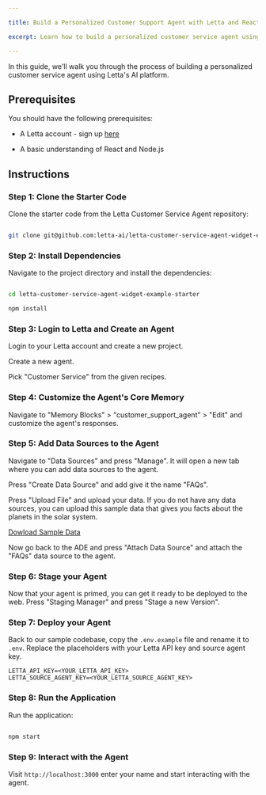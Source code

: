 ```yaml
---

title: Build a Personalized Customer Support Agent with Letta and React

excerpt: Learn how to build a personalized customer service agent using Letta's AI platform.

---
```



In this guide, we'll walk you through the process of building a personalized customer service agent using Letta's AI platform.


## Prerequisites

You should have the following prerequisites:

* A Letta account - sign up [here](https://app.letta.ai/login)

* A basic understanding of React and Node.js


## Instructions

### Step 1: Clone the Starter Code

Clone the starter code from the Letta Customer Service Agent repository:


```bash

git clone git@github.com:letta-ai/letta-customer-service-agent-widget-example-starter.git
```


### Step 2: Install Dependencies

Navigate to the project directory and install the dependencies:


```bash

cd letta-customer-service-agent-widget-example-starter

npm install

```


### Step 3: Login to Letta and Create an Agent

Login to your Letta account and create a new project.


Create a new agent.


Pick "Customer Service" from the given recipes.



### Step 4: Customize the Agent's Core Memory

Navigate to "Memory Blocks" > "customer_support_agent" > "Edit" and customize the agent's responses.


### Step 5: Add Data Sources to the Agent

Navigate to "Data Sources" and press "Manage". It will open a new tab where you can add data sources to the agent.


Press "Create Data Source" and add give it the name "FAQs".


Press "Upload File" and upload your data. If you do not have any data sources, you can upload this sample data that gives you facts about the planets in the solar system.

[Dowload Sample Data](https://sampledata.com)


Now go back to the ADE and press "Attach Data Source" and attach the "FAQs" data source to the agent.


### Step 6: Stage your Agent

Now that your agent is primed, you can get it ready to be deployed to the web. Press "Staging Manager" and press "Stage a new Version".


### Step 7: Deploy your Agent

Back to our sample codebase, copy the `.env.example` file and rename it to `.env`. Replace the placeholders with your Letta API key and source agent key.
```
LETTA_API_KEY=<YOUR_LETTA_API_KEY>
LETTA_SOURCE_AGENT_KEY=<YOUR_LETTA_SOURCE_AGENT_KEY>
```


### Step 8: Run the Application

Run the application:


```bash

npm start

```


### Step 9: Interact with the Agent

Visit `http://localhost:3000` enter your name and start interacting with the agent.
